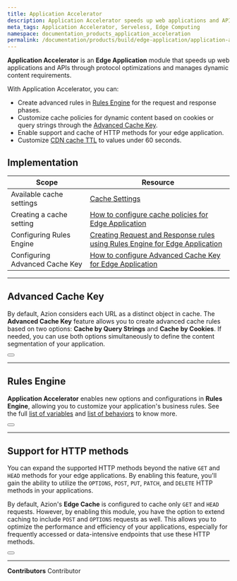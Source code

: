 ```yaml
---
title: Application Accelerator
description: Application Accelerator speeds up web applications and APIs through protocol optimizations and manages dynamic content requirements.
meta_tags: Application Accelerator, Serveless, Edge Computing
namespace: documentation_products_application_acceleration
permalink: /documentation/products/build/edge-application/application-accelerator/
---
```


**Application Accelerator** is an **Edge Application** module that speeds up web applications and APIs through protocol optimizations and manages dynamic content requirements.

With Application Accelerator, you can:

- Create advanced rules in [Rules Engine](/en/documentation/products/build/edge-application/rules-engine/) for the request and response phases.
- Customize cache policies for dynamic content based on cookies or query strings through the [Advanced Cache Key](/en/documentation/products/edge-application/cache-settings/#advanced-cache-key/).
- Enable support and cache of HTTP methods for your edge application.
- Customize [CDN cache TTL](/en/documentation/products/edge-application/cache-settings/#cdn-cache-settings) to values under 60 seconds.

## Implementation

| Scope | Resource |
| --- | --- |
| Available cache settings | [Cache Settings](/en/documentation/products/edge-application/cache-settings/) |
| Creating a cache setting | [How to configure cache policies for Edge Application](/en/documentation/products/guides/cache-settings/) |
| Configuring Rules Engine | [Creating Request and Response rules using Rules Engine for Edge Application](/en/documentation/products/guides/rules-engine/) |
| Configuring Advanced Cache Key | [How to configure Advanced Cache Key for Edge Application](/en/documentation/products/guides/advanced-cache-key/) |

---

## Advanced Cache Key

By default, Azion considers each URL as a distinct object in cache. The **Advanced Cache Key** feature allows you to create advanced cache rules based on two options: **Cache by Query Strings** and **Cache by Cookies**. If needed, you can use both options simultaneously to define the content segmentation of your application.

<Button href="/en/documentation/products/edge-application/cache-settings/#advanced-cache-key" text="Learn more about Advanced Cache Key"></Button>

---

## Rules Engine

**Application Accelerator** enables new options and configurations in **Rules Engine**, allowing you to customize your application's business rules. See the full [list of variables](/en/documentation/products/build/edge-application/rules-engine/#variables) and [list of behaviors](/en/documentation/products/build/edge-application/rules-engine/#behaviors) to know more.

<Button href="/en/documentation/products/build/edge-application/rules-engine/" text="Learn more about Rules Engine"></Button>

---

## Support for HTTP methods

You can expand the supported HTTP methods beyond the native `GET` and `HEAD` methods for your edge applications. By enabling this feature, you'll gain the ability to utilize the `OPTIONS`, `POST`, `PUT`, `PATCH`, and `DELETE` HTTP methods in your applications.

By default, Azion's **Edge Cache** is configured to cache only `GET` and `HEAD` requests. However, by enabling this module, you have the option to extend caching to include `POST` and `OPTIONS` requests as well. This allows you to optimize the performance and efficiency of your applications, especially for frequently accessed or data-intensive endpoints that use these HTTP methods.

<Button href="/en/documentation/products/edge-application/cache-settings/#caching-http-methods" text="Learn more about caching HTTP methods"></Button>



---


**Contributors** <ContributorList>Contributor</ContributorList>
